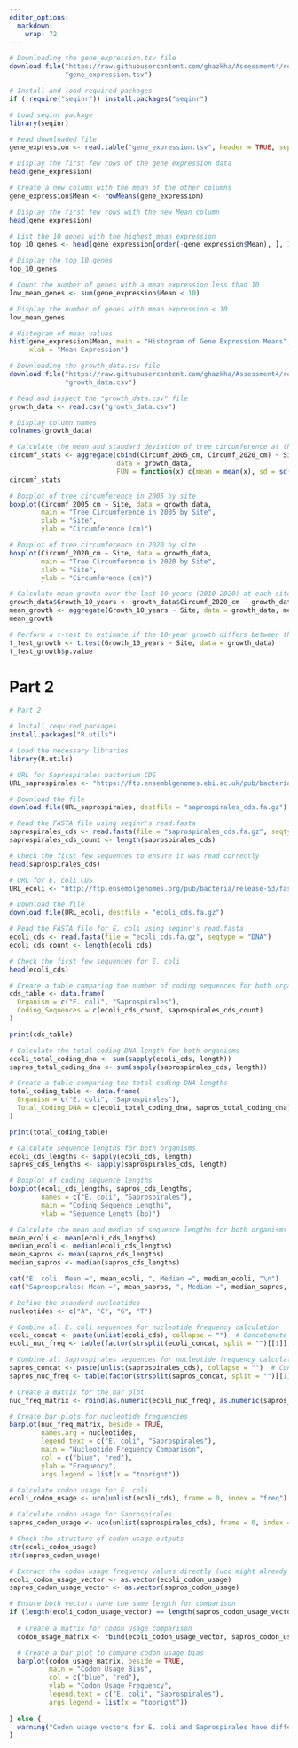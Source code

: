 ```yaml
---
editor_options:
  markdown:
    wrap: 72
---
```


```r
# Downloading the gene_expression.tsv file
download.file("https://raw.githubusercontent.com/ghazkha/Assessment4/refs/heads/main/gene_expression.tsv",
              "gene_expression.tsv")

# Install and load required packages
if (!require("seqinr")) install.packages("seqinr")

# Load seqinr package
library(seqinr)

# Read downloaded file
gene_expression <- read.table("gene_expression.tsv", header = TRUE, sep = "\t", row.names = 1)

# Display the first few rows of the gene expression data
head(gene_expression)

# Create a new column with the mean of the other columns
gene_expression$Mean <- rowMeans(gene_expression)

# Display the first few rows with the new Mean column
head(gene_expression)

# List the 10 genes with the highest mean expression
top_10_genes <- head(gene_expression[order(-gene_expression$Mean), ], 10)

# Display the top 10 genes
top_10_genes

# Count the number of genes with a mean expression less than 10
low_mean_genes <- sum(gene_expression$Mean < 10)

# Display the number of genes with mean expression < 10
low_mean_genes

```

```r
# Histogram of mean values
hist(gene_expression$Mean, main = "Histogram of Gene Expression Means", 
     xlab = "Mean Expression")

```
 
```r
# Downloading the growth_data.csv file
download.file("https://raw.githubusercontent.com/ghazkha/Assessment4/refs/heads/main/growth_data.csv",
              "growth_data.csv")

# Read and inspect the "growth_data.csv" file
growth_data <- read.csv("growth_data.csv")

# Display column names
colnames(growth_data)

# Calculate the mean and standard deviation of tree circumference at the start (2005) and end (2020) of the study for both sites
circumf_stats <- aggregate(cbind(Circumf_2005_cm, Circumf_2020_cm) ~ Site, 
                           data = growth_data, 
                           FUN = function(x) c(mean = mean(x), sd = sd(x)))
circumf_stats

# Boxplot of tree circumference in 2005 by site
boxplot(Circumf_2005_cm ~ Site, data = growth_data, 
        main = "Tree Circumference in 2005 by Site", 
        xlab = "Site", 
        ylab = "Circumference (cm)")

# Boxplot of tree circumference in 2020 by site
boxplot(Circumf_2020_cm ~ Site, data = growth_data, 
        main = "Tree Circumference in 2020 by Site", 
        xlab = "Site", 
        ylab = "Circumference (cm)")

# Calculate mean growth over the last 10 years (2010-2020) at each site
growth_data$Growth_10_years <- growth_data$Circumf_2020_cm - growth_data$Circumf_2010_cm
mean_growth <- aggregate(Growth_10_years ~ Site, data = growth_data, mean)
mean_growth

# Perform a t-test to estimate if the 10-year growth differs between the two sites
t_test_growth <- t.test(Growth_10_years ~ Site, data = growth_data)
t_test_growth$p.value


```

# Part 2

```r
# Part 2

# Install required packages
install.packages("R.utils")

# Load the necessary libraries
library(R.utils)

# URL for Saprospirales bacterium CDS
URL_saprospirales <- "https://ftp.ensemblgenomes.ebi.ac.uk/pub/bacteria/release-59/fasta/bacteria_58_collection/saprospirales_bacterium_gca_003448025/cds/Saprospirales_bacterium_gca_003448025.ASM344802v1.cds.all.fa.gz"

# Download the file
download.file(URL_saprospirales, destfile = "saprospirales_cds.fa.gz")

# Read the FASTA file using seqinr's read.fasta
saprospirales_cds <- read.fasta(file = "saprospirales_cds.fa.gz", seqtype = "DNA")
saprospirales_cds_count <- length(saprospirales_cds)

# Check the first few sequences to ensure it was read correctly
head(saprospirales_cds)

# URL for E. coli CDS
URL_ecoli <- "http://ftp.ensemblgenomes.org/pub/bacteria/release-53/fasta/bacteria_0_collection/escherichia_coli_str_k_12_substr_mg1655_gca_000005845/cds/Escherichia_coli_str_k_12_substr_mg1655_gca_000005845.ASM584v2.cds.all.fa.gz"

# Download the file
download.file(URL_ecoli, destfile = "ecoli_cds.fa.gz")

# Read the FASTA file for E. coli using seqinr's read.fasta
ecoli_cds <- read.fasta(file = "ecoli_cds.fa.gz", seqtype = "DNA")
ecoli_cds_count <- length(ecoli_cds)

# Check the first few sequences for E. coli
head(ecoli_cds)

# Create a table comparing the number of coding sequences for both organisms
cds_table <- data.frame(
  Organism = c("E. coli", "Saprospirales"),
  Coding_Sequences = c(ecoli_cds_count, saprospirales_cds_count)
)

print(cds_table)

# Calculate the total coding DNA length for both organisms
ecoli_total_coding_dna <- sum(sapply(ecoli_cds, length))
sapros_total_coding_dna <- sum(sapply(saprospirales_cds, length))

# Create a table comparing the total coding DNA lengths
total_coding_table <- data.frame(
  Organism = c("E. coli", "Saprospirales"),
  Total_Coding_DNA = c(ecoli_total_coding_dna, sapros_total_coding_dna)
)

print(total_coding_table)

# Calculate sequence lengths for both organisms
ecoli_cds_lengths <- sapply(ecoli_cds, length)
sapros_cds_lengths <- sapply(saprospirales_cds, length)

# Boxplot of coding sequence lengths
boxplot(ecoli_cds_lengths, sapros_cds_lengths,
        names = c("E. coli", "Saprospirales"),
        main = "Coding Sequence Lengths",
        ylab = "Sequence Length (bp)")

# Calculate the mean and median of sequence lengths for both organisms
mean_ecoli <- mean(ecoli_cds_lengths)
median_ecoli <- median(ecoli_cds_lengths)
mean_sapros <- mean(sapros_cds_lengths)
median_sapros <- median(sapros_cds_lengths)

cat("E. coli: Mean =", mean_ecoli, ", Median =", median_ecoli, "\n")
cat("Saprospirales: Mean =", mean_sapros, ", Median =", median_sapros, "\n")

# Define the standard nucleotides
nucleotides <- c("A", "C", "G", "T")

# Combine all E. coli sequences for nucleotide frequency calculation
ecoli_concat <- paste(unlist(ecoli_cds), collapse = "")  # Concatenate all sequences
ecoli_nuc_freq <- table(factor(strsplit(ecoli_concat, split = "")[[1]], levels = nucleotides))

# Combine all Saprospirales sequences for nucleotide frequency calculation
sapros_concat <- paste(unlist(saprospirales_cds), collapse = "")  # Concatenate all sequences
sapros_nuc_freq <- table(factor(strsplit(sapros_concat, split = "")[[1]], levels = nucleotides))

# Create a matrix for the bar plot
nuc_freq_matrix <- rbind(as.numeric(ecoli_nuc_freq), as.numeric(sapros_nuc_freq))

# Create bar plots for nucleotide frequencies
barplot(nuc_freq_matrix, beside = TRUE,
        names.arg = nucleotides,
        legend.text = c("E. coli", "Saprospirales"),
        main = "Nucleotide Frequency Comparison",
        col = c("blue", "red"),
        ylab = "Frequency",
        args.legend = list(x = "topright"))

# Calculate codon usage for E. coli
ecoli_codon_usage <- uco(unlist(ecoli_cds), frame = 0, index = "freq")

# Calculate codon usage for Saprospirales
sapros_codon_usage <- uco(unlist(saprospirales_cds), frame = 0, index = "freq")

# Check the structure of codon usage outputs
str(ecoli_codon_usage)
str(sapros_codon_usage)

# Extract the codon usage frequency values directly (uco might already be a vector)
ecoli_codon_usage_vector <- as.vector(ecoli_codon_usage)
sapros_codon_usage_vector <- as.vector(sapros_codon_usage)

# Ensure both vectors have the same length for comparison
if (length(ecoli_codon_usage_vector) == length(sapros_codon_usage_vector)) {
  
  # Create a matrix for codon usage comparison
  codon_usage_matrix <- rbind(ecoli_codon_usage_vector, sapros_codon_usage_vector)

  # Create a bar plot to compare codon usage bias
  barplot(codon_usage_matrix, beside = TRUE,
          main = "Codon Usage Bias",
          col = c("blue", "red"),
          ylab = "Codon Usage Frequency",
          legend.text = c("E. coli", "Saprospirales"),
          args.legend = list(x = "topright"))
  
} else {
  warning("Codon usage vectors for E. coli and Saprospirales have different lengths.")
}


```
